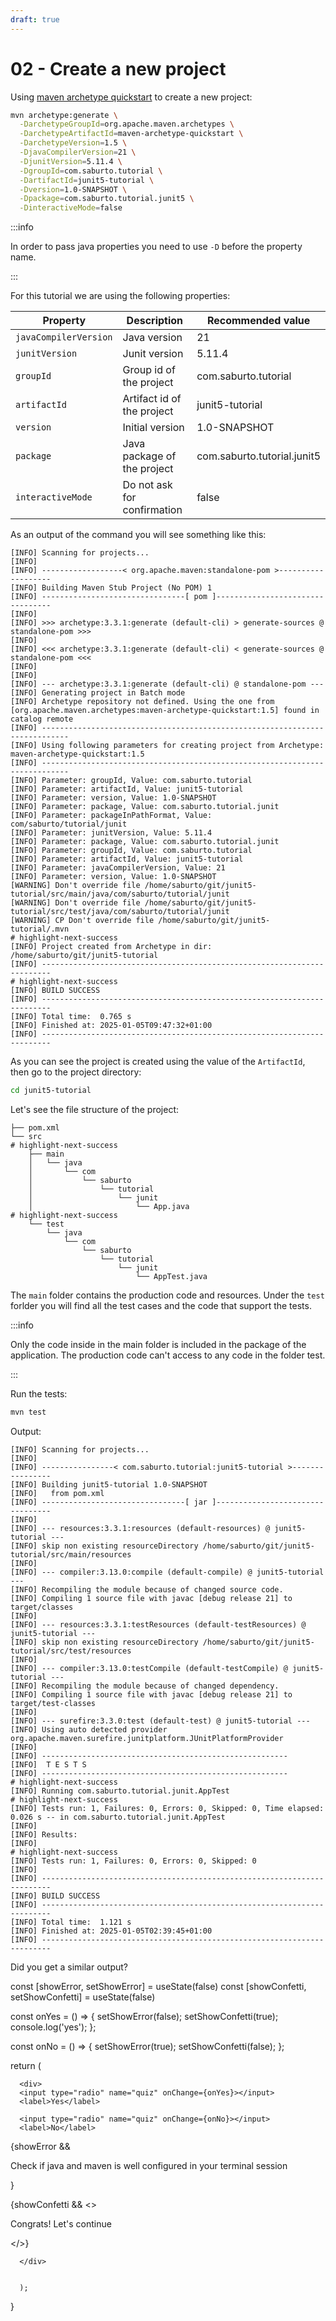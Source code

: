 ```yaml
---
draft: true
---
```


# 02 - Create a new project

Using [maven archetype quickstart](https://maven.apache.org/archetypes/maven-archetype-quickstart/) to create a new project:

```sh
mvn archetype:generate \
  -DarchetypeGroupId=org.apache.maven.archetypes \
  -DarchetypeArtifactId=maven-archetype-quickstart \
  -DarchetypeVersion=1.5 \
  -DjavaCompilerVersion=21 \
  -DjunitVersion=5.11.4 \
  -DgroupId=com.saburto.tutorial \
  -DartifactId=junit5-tutorial \
  -Dversion=1.0-SNAPSHOT \
  -Dpackage=com.saburto.tutorial.junit5 \
  -DinteractiveMode=false
```

:::info

In order to pass java properties you need to use `-D` before the property name.

:::

For this tutorial we are using the following properties:

|Property|Description| Recommended value |
|--|--|--|
|`javaCompilerVersion`| Java version| 21|
|`junitVersion`| Junit version| 5.11.4|
|`groupId`| Group id of the project | com.saburto.tutorial|
|`artifactId`| Artifact id of the project| junit5-tutorial|
|`version` |Initial version| 1.0-SNAPSHOT|
|`package` |Java package of the project| com.saburto.tutorial.junit5|
|`interactiveMode`| Do not ask for confirmation| false|

As an output of the command you will see something like this:

```text
[INFO] Scanning for projects...
[INFO]
[INFO] ------------------< org.apache.maven:standalone-pom >-------------------
[INFO] Building Maven Stub Project (No POM) 1
[INFO] --------------------------------[ pom ]---------------------------------
[INFO]
[INFO] >>> archetype:3.3.1:generate (default-cli) > generate-sources @ standalone-pom >>>
[INFO]
[INFO] <<< archetype:3.3.1:generate (default-cli) < generate-sources @ standalone-pom <<<
[INFO]
[INFO]
[INFO] --- archetype:3.3.1:generate (default-cli) @ standalone-pom ---
[INFO] Generating project in Batch mode
[INFO] Archetype repository not defined. Using the one from [org.apache.maven.archetypes:maven-archetype-quickstart:1.5] found in catalog remote
[INFO] ----------------------------------------------------------------------------
[INFO] Using following parameters for creating project from Archetype: maven-archetype-quickstart:1.5
[INFO] ----------------------------------------------------------------------------
[INFO] Parameter: groupId, Value: com.saburto.tutorial
[INFO] Parameter: artifactId, Value: junit5-tutorial
[INFO] Parameter: version, Value: 1.0-SNAPSHOT
[INFO] Parameter: package, Value: com.saburto.tutorial.junit
[INFO] Parameter: packageInPathFormat, Value: com/saburto/tutorial/junit
[INFO] Parameter: junitVersion, Value: 5.11.4
[INFO] Parameter: package, Value: com.saburto.tutorial.junit
[INFO] Parameter: groupId, Value: com.saburto.tutorial
[INFO] Parameter: artifactId, Value: junit5-tutorial
[INFO] Parameter: javaCompilerVersion, Value: 21
[INFO] Parameter: version, Value: 1.0-SNAPSHOT
[WARNING] Don't override file /home/saburto/git/junit5-tutorial/src/main/java/com/saburto/tutorial/junit
[WARNING] Don't override file /home/saburto/git/junit5-tutorial/src/test/java/com/saburto/tutorial/junit
[WARNING] CP Don't override file /home/saburto/git/junit5-tutorial/.mvn
# highlight-next-success
[INFO] Project created from Archetype in dir: /home/saburto/git/junit5-tutorial
[INFO] ------------------------------------------------------------------------
# highlight-next-success
[INFO] BUILD SUCCESS
[INFO] ------------------------------------------------------------------------
[INFO] Total time:  0.765 s
[INFO] Finished at: 2025-01-05T09:47:32+01:00
[INFO] ------------------------------------------------------------------------
```

As you can see the project is created using the value of the `ArtifactId`, then go to the project directory:

```sh
cd junit5-tutorial
```

Let's see the file structure of the project:

```text
├── pom.xml
└── src
# highlight-next-success
    ├── main
    │   └── java
    │       └── com
    │           └── saburto
    │               └── tutorial
    │                   └── junit
    │                       └── App.java
# highlight-next-success
    └── test
        └── java
            └── com
                └── saburto
                    └── tutorial
                        └── junit
                            └── AppTest.java
```

The `main` folder contains the production code and resources. Under the `test` forlder you will find all the test cases and the code that support the tests.

:::info

Only the  code inside in the main folder is included in the package of the application. The production code can't access to any code in the folder test.

:::


Run the tests:


```sh
mvn test
```

Output:

```text
[INFO] Scanning for projects...
[INFO]
[INFO] ----------------< com.saburto.tutorial:junit5-tutorial >----------------
[INFO] Building junit5-tutorial 1.0-SNAPSHOT
[INFO]   from pom.xml
[INFO] --------------------------------[ jar ]---------------------------------
[INFO]
[INFO] --- resources:3.3.1:resources (default-resources) @ junit5-tutorial ---
[INFO] skip non existing resourceDirectory /home/saburto/git/junit5-tutorial/src/main/resources
[INFO]
[INFO] --- compiler:3.13.0:compile (default-compile) @ junit5-tutorial ---
[INFO] Recompiling the module because of changed source code.
[INFO] Compiling 1 source file with javac [debug release 21] to target/classes
[INFO]
[INFO] --- resources:3.3.1:testResources (default-testResources) @ junit5-tutorial ---
[INFO] skip non existing resourceDirectory /home/saburto/git/junit5-tutorial/src/test/resources
[INFO]
[INFO] --- compiler:3.13.0:testCompile (default-testCompile) @ junit5-tutorial ---
[INFO] Recompiling the module because of changed dependency.
[INFO] Compiling 1 source file with javac [debug release 21] to target/test-classes
[INFO]
[INFO] --- surefire:3.3.0:test (default-test) @ junit5-tutorial ---
[INFO] Using auto detected provider org.apache.maven.surefire.junitplatform.JUnitPlatformProvider
[INFO]
[INFO] -------------------------------------------------------
[INFO]  T E S T S
[INFO] -------------------------------------------------------
# highlight-next-success
[INFO] Running com.saburto.tutorial.junit.AppTest
# highlight-next-success
[INFO] Tests run: 1, Failures: 0, Errors: 0, Skipped: 0, Time elapsed: 0.026 s -- in com.saburto.tutorial.junit.AppTest
[INFO]
[INFO] Results:
[INFO]
# highlight-next-success
[INFO] Tests run: 1, Failures: 0, Errors: 0, Skipped: 0
[INFO]
[INFO] ------------------------------------------------------------------------
[INFO] BUILD SUCCESS
[INFO] ------------------------------------------------------------------------
[INFO] Total time:  1.121 s
[INFO] Finished at: 2025-01-05T02:39:45+01:00
[INFO] ------------------------------------------------------------------------
```

Did you get a similar output?





  const [showError, setShowError] = useState(false)
  const [showConfetti, setShowConfetti] = useState(false)

  const onYes = () => {
    setShowError(false);
    setShowConfetti(true);
    console.log('yes');
  };

  const onNo = () => {
    setShowError(true);
    setShowConfetti(false);
  };

  return (

      <div>
      <input type="radio" name="quiz" onChange={onYes}></input>
      <label>Yes</label>

      <input type="radio" name="quiz" onChange={onNo}></input>
      <label>No</label>
{showError &&
<p>Check if java and maven is well configured in your terminal session</p>}

{showConfetti && <><p>Congrats! Let's continue</p><ConfettiExplosion /></>}

      </div>


      );

}

<Quiz />

